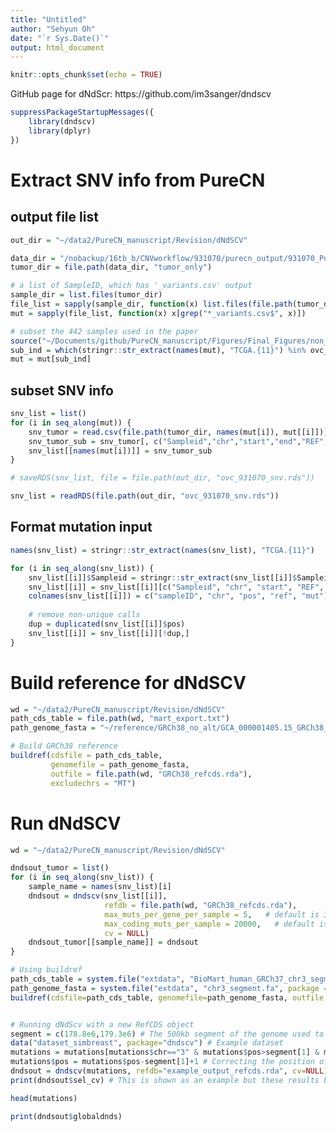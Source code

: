 ```yaml
---
title: "Untitled"
author: "Sehyun Oh"
date: "`r Sys.Date()`"
output: html_document
---
```


```r
knitr::opts_chunk$set(echo = TRUE)
```

GitHub page for dNdScr: https://github.com/im3sanger/dndscv

```r
suppressPackageStartupMessages({
    library(dndscv)
    library(dplyr)
})
```

# Extract SNV info from PureCN
## output file list
```r
out_dir = "~/data2/PureCN_manuscript/Revision/dNdSCV"

data_dir = "/nobackup/16tb_b/CNVworkflow/931070/purecn_output/931070_PureCN"
tumor_dir = file.path(data_dir, "tumor_only")

# a list of SampleID, which has '_variants.csv' output
sample_dir = list.files(tumor_dir)
file_list = sapply(sample_dir, function(x) list.files(file.path(tumor_dir, x)))
mut = sapply(file_list, function(x) x[grep("*_variants.csv$", x)])

# subset the 442 samples used in the paper
source("~/Documents/github/PureCN_manuscript/Figures/Final_Figures/non_dup.R")
sub_ind = which(stringr::str_extract(names(mut), "TCGA.{11}") %in% ovc_236)
mut = mut[sub_ind]
```

## subset SNV info 
```r
snv_list = list()
for (i in seq_along(mut)) {
    snv_tumor = read.csv(file.path(tumor_dir, names(mut[i]), mut[[i]]))
    snv_tumor_sub = snv_tumor[, c("Sampleid","chr","start","end","REF","ALT")]
    snv_list[[names(mut[i])]] = snv_tumor_sub
}
```

```r
# saveRDS(snv_list, file = file.path(out_dir, "ovc_931070_snv.rds"))

snv_list = readRDS(file.path(out_dir, "ovc_931070_snv.rds"))
```

## Format mutation input
```r
names(snv_list) = stringr::str_extract(names(snv_list), "TCGA.{11}")

for (i in seq_along(snv_list)) {
    snv_list[[i]]$Sampleid = stringr::str_extract(snv_list[[i]]$Sampleid, "TCGA.{11}")
    snv_list[[i]] = snv_list[[i]][c("Sampleid", "chr", "start", "REF", "ALT")]
    colnames(snv_list[[i]]) = c("sampleID", "chr", "pos", "ref", "mut")
    
    # remove non-unique calls
    dup = duplicated(snv_list[[i]]$pos)
    snv_list[[i]] = snv_list[[i]][!dup,]
}
```

# Build reference for dNdSCV
```r
wd = "~/data2/PureCN_manuscript/Revision/dNdSCV"
path_cds_table = file.path(wd, "mart_export.txt")
path_genome_fasta = "~/reference/GRCh38_no_alt/GCA_000001405.15_GRCh38_no_alt_analysis_set.fna"

# Build GRCh38 reference
buildref(cdsfile = path_cds_table, 
         genomefile = path_genome_fasta, 
         outfile = file.path(wd, "GRCh38_refcds.rda"), 
         excludechrs = "MT")
```

# Run dNdSCV
```r
wd = "~/data2/PureCN_manuscript/Revision/dNdSCV"

dndsout_tumor = list()
for (i in seq_along(snv_list)) {
    sample_name = names(snv_list)[i]
    dndsout = dndscv(snv_list[[i]], 
                     refdb = file.path(wd, "GRCh38_refcds.rda"),
                     max_muts_per_gene_per_sample = 5,   # default is 3
                     max_coding_muts_per_sample = 20000,   # default is 3000
                     cv = NULL)
    dndsout_tumor[[sample_name]] = dndsout
}
```








```r
# Using buildref
path_cds_table = system.file("extdata", "BioMart_human_GRCh37_chr3_segment.txt", package = "dndscv", mustWork = TRUE)
path_genome_fasta = system.file("extdata", "chr3_segment.fa", package = "dndscv", mustWork = TRUE)
buildref(cdsfile=path_cds_table, genomefile=path_genome_fasta, outfile = "example_output_refcds.rda", excludechrs="MT")


# Running dNdScv with a new RefCDS object
segment = c(178.8e6,179.3e6) # The 500kb segment of the genome used to generate the new RefCDS
data("dataset_simbreast", package="dndscv") # Example dataset
mutations = mutations[mutations$chr=="3" & mutations$pos>segment[1] & mutations$pos<segment[2], ] # Restricting the mutations to those inside the segment
mutations$pos = mutations$pos-segment[1]+1 # Correcting the position of the mutations to their position in the reference fasta file used
dndsout = dndscv(mutations, refdb="example_output_refcds.rda", cv=NULL)
print(dndsout$sel_cv) # This is shown as an example but these results based on a few genes should not be trusted
```

```r
head(mutations)
```

```r
print(dndsout$globaldnds)
```


